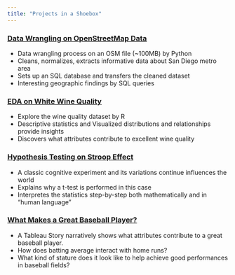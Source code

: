 ```yaml
---
title: "Projects in a Shoebox"
---
```


### [Data Wrangling on OpenStreetMap Data](https://archidemi.github.io/DataWrangling_OpenStreetMap/)

- Data wrangling process on an OSM file (~100MB) by Python
- Cleans, normalizes, extracts informative data about San Diego metro area
- Sets up an SQL database and transfers the cleaned dataset
- Interesting geographic findings by SQL queries

### [EDA on White Wine Quality](https://archidemi.github.io/EDA_WineQuality/whiteWine.html)

- Explore the wine quality dataset by R
- Descriptive statistics and Visualized distributions and relationships provide insights
- Discovers what attributes contribute to excellent wine quality

### [Hypothesis Testing on Stroop Effect](https://archidemi.github.io/tTest_StroopEffect/strooptest.html)

- A classic cognitive experiment and its variations continue influences the world
- Explains why a t-test is performed in this case
- Interpretes the statistics step-by-step both mathematically and in "human language"

### [What Makes a Great Baseball Player?](https://public.tableau.com/profile/ssni#!/vizhome/baseball_v2_1/Baseball_Story)

- A Tableau Story narratively shows what attributes contribute to a great baseball player.
- How does batting average interact with home runs?
- What kind of stature does it look like to help achieve good performances in baseball fields?